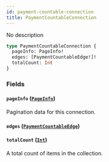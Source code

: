 ```yaml
---
id: payment-countable-connection
title: PaymentCountableConnection
---
```


No description

```graphql
type PaymentCountableConnection {
  pageInfo: PageInfo!
  edges: [PaymentCountableEdge!]!
  totalCount: Int
}
```

### Fields

#### `pageInfo` ([`PageInfo`](../../../developer/api-reference/objects/page-info))

Pagination data for this connection.

#### `edges` ([`PaymentCountableEdge`](../../../developer/api-reference/objects/payment-countable-edge))

#### `totalCount` ([`Int`](../../../developer/api-reference/scalars/int))

A total count of items in the collection.
